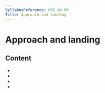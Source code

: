 ```yaml
---
SyllabusReference: 032.04.06
Title: Approach and landing
---
```


# Approach and landing

## Content

- <Link href="032.04.06.01" />
- <Link href="032.04.06.02" />
- <Link href="032.04.06.03" />
- <Link href="032.04.06.04" />
